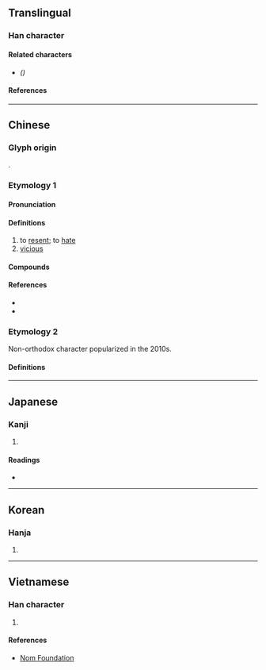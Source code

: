 {{also|怼|㨃}}
{{character info}}
==Translingual==
{{Han simplified forms|懟|𪫼|怼|ex=true}}
===Han character===
{{Han char|rn=61|rad=心|as=14|sn=18|four=34330|canj=TIP|ids=⿱對心}}

====Related characters====
* {{l|mul|[[怼]]}} ''({{w|Simplified Chinese}})''

====References====
{{Han ref|kx=0406.370|dkj=11376|dj=0747.300|hdz=42363.100|uh=61DF}}

----

==Chinese==

===Glyph origin===
{{Han etym}}
{{Han compound|對|心|c1=p|c2=s|t2=heart|ls=psc}}.

===Etymology 1===
{{zh-forms|s=怼|alt=譵,𢥓}}

====Pronunciation====
{{zh-pron
|m=duì
|c=deoi6,zeoi6
|c_note=deoi6 - colloquial; zeoi6 - variant
|mc=y
|oc=y
|cat=v
}}

====Definitions====
{{zh-hanzi}}

# to [[resent]]; to [[hate]]
# [[vicious]]

====Compounds====
{{zh-der|怨懟|慍懟}}

====References====
* {{R:twedu|B01217}}
* {{R:yue:Hanzi}}

===Etymology 2===
Non-orthodox character popularized in the 2010s.

====Definitions====
{{zh-see|㨃|v}}

----

==Japanese==
{{ja-kanji forms|𪫼|懟}}
===Kanji===
{{ja-kanji|grade=|rs=心14|kyu=懟}}

# {{rfdef|ja|sort=心14}}

====Readings====
* {{ja-readings
|on=つい, ずい, たい
|kun=うらむ
}}

----

==Korean==

===Hanja===
{{ko-hanja|hangeul=대|eumhun=|rv=dae|mr=tae|y=tay}}

# {{rfdef|ko|sort=心14}}

----

==Vietnamese==

===Han character===
{{vi-hantu|rs=心14|[[tủi]]}}

# {{rfdef|vi|sort=心14}}

====References====
* [http://nomfoundation.org/common/nom_details.php?codepoint=61df Nom Foundation]